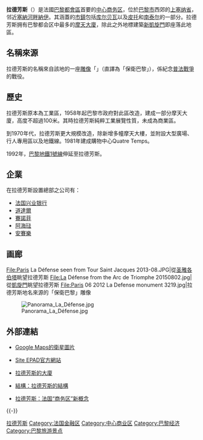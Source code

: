 {{noteTA
|T=zh-tw:拉德芳斯;zh-hk:勒地方士;
|1=zh-tw:拉德芳斯;zh-hk:勒地方士;
|2=zh-tw:中心商業區; zh-cn:中心商务区; zh-hk:商業中心區;
}}
{{Infobox settlement
|official_name                   = 拉德芳斯
|other_name                      = 
|native_name                     = {{lang|fr|La Défense}}
|nickname                        =
|settlement_type                 =
|motto                           = 
|image_skyline                   = File:La Défense seen from the Grande Arche - 2019-06-16.jpg
|imagesize                       = 400px
|image_caption                   = 攝於2019年6月16日，自[[新凱旋門|新凱旋門]]望向拉德芳斯高樓街廓和市景。
|image_flag                      = 
|flag_size                       = 100px
|image_shield                    = 
|shield_size                     = 100px
|image_blank_emblem      = 
|blank_emblem_type       = <!-- defaults to Logo -->
|blank_emblem_size       = 
|blank_emblem_alt        = 
|image_map                       = 
|mapsize                         = 200px
|map_caption                     = 
|pushpin_map                     =
|pushpin_label_position          =
|pushpin_map_caption             =
|pushpin_mapsize                 =
|coordinates_region                = FR
|subdivision_type                = [[世界地理索引|國家]]
|subdivision_name                = {{FRA}}
|subdivision_type1               = [[大區_(法國)|大區]]
|subdivision_name1               = [[法蘭西島|法蘭西島]]
|subdivision_type2               = [[省_(法國)|省]]
|subdivision_name2               = [[上塞納省|上塞納省]]
|government_type                 =
|leader_title                    = 
|leader_name                     = 
|established_title               = 
|established_date                = 
|parts_type                      = 
|parts_style                     = 
|parts                           =  
|p1                              = [[庫爾布瓦|庫爾布瓦]]
|p2                              = [[楠泰爾|楠泰爾]]
|p3                              = [[皮托|皮托]]
|area_magnitude                  = 1 E6
|unit_pref                       = <!--Enter: Imperial, if Imperial (metric) is desired-->
|area_footnotes                  =
|area_total_km2                  = 14
|area_land_km2                   =
|area_water_km2                  =
|area_water_percent              =
|area_urban_km2                  =
|area_metro_km2                  =
|population_as_of                = 2006
|population_footnotes            =
|population_note                 = 
|population_total                = 20.000
|population_density_km2          = 
|population_metro                =
|population_urban                =
|population_blank1_title         = 
|population_blank1               = 
|population_blank2_title         = 
|population_blank2               = 
|timezone                        = [[歐洲中部時間|UTC+01:00]]
|utc_offset                      = 
|timezone_DST                    = 
|utc_offset_DST                  = 
|latd                            = 
|longd                           =
|coordinates_display             = 
|elevation_footnotes             = 
|elevation_min_m                 = 
|elevation_max_m                 = 
|postal_code_type                = 
|postal_code                     = 
|area_code                       = 
|blank_name                      = 
|blank_info                      = 
|blank1_name                     = 
|blank1_info                     = 
|blank2_name                     = 
|blank2_info                     = 
|website                         = {{URL|http://www.ladefense.fr/}}
|footnotes                       =
}}

'''拉德芳斯'''（{{lang-fr|'''La Défense'''}}）是法國[[巴黎|巴黎]][[巴黎都市圈|都會區]]首要的[[中心商务区|中心商务区]]，位於[[巴黎市|巴黎市]]西郊的[[上塞纳省|上塞纳省]]，邻近[[塞納河畔納伊|塞納河畔納伊]]。其涵蓋的[[市镇_(法国)|市鎮]]包括[[库尔贝瓦|库尔贝瓦]]以及[[皮托|皮托]]和[[南泰尔|南泰尔]]的一部分。拉德芳斯拥有巴黎都会区中最多的[[摩天大廈|摩天大廈]]，除此之外地標建築[[新凱旋門|新凱旋門]]即座落此地區。

==名稱來源==
拉德芳斯的名稱來自該地的一座[[雕像|雕像]]「{{lang|fr|La Défense de Paris}}」（直譯為「保衛巴黎」），係紀念[[普法戰爭|普法戰爭]]的{{link-en|巴黎包圍戰 (1870年–1871年)|Siege of Paris (1870–71)|巴黎圍城}}戰役。

==歷史==
拉德芳斯原本為工業區，1958年起巴黎市政府對此區改造，建成一部分摩天大廈，高度不超過100米。其時拉德芳斯純粹工業展覽性質，未成為商業區。

到1970年代，拉德芳斯更大規模改造，除新增多幢摩天大樓，並附設大型廣場、行人專用區以及地鐵線。1981年建成購物中心Quatre Temps。

1992年，[[巴黎地鐵1號線|巴黎地鐵1號線]]伸延至拉德芳斯。

==企業==
在拉德芳斯設置總部之公司有：

*[[法国兴业银行|法国兴业银行]]
*[[道達爾|道達爾]]
*[[賽諾菲|賽諾菲]]
*[[阿海琺|阿海琺]]
*[[安賽樂|安賽樂]]

==画廊==
<gallery>
File:Paris La Défense seen from Tour Saint Jacques 2013-08.JPG|從[[圣雅各伯塔|圣雅各伯塔]]眺望拉德芳斯
File:La Défense from the Arc de Triomphe 20150802.jpg|從[[凱旋門|凱旋門]]眺望拉德芳斯
File:Paris 06 2012 La Defense monument 3219.jpg|拉德芳斯地名來源的「保衛巴黎」雕像
</gallery>
[[File:Panorama_La_Défense.jpg|thumb]]

==外部連結==
{{commonscat|La Défense}}
*[http://maps.google.com/?ie=UTF8&ll=48.89085,2.241468&spn=0.015124,0.039911&t=h&om=1 Google Maps的衛星圖片] {{Wayback|url=http://maps.google.com/?ie=UTF8&ll=48.89085,2.241468&spn=0.015124,0.039911&t=h&om=1 |date=20140930060746 }}
* {{fr icon}} [http://www.ladefense.fr Site EPAD官方網站] {{Wayback|url=http://www.ladefense.fr/ |date=20150804014511 }}
* {{fr icon}} [http://eras.free.fr/html/ld.html 拉德芳斯的大廈] {{Wayback|url=http://eras.free.fr/html/ld.html |date=20210115124850 }}
* {{en icon}} [http://en.structurae.de/geo/geoid/index.cfm?id=90 結構：拉德芳斯的結構] {{Wayback|url=http://en.structurae.de/geo/geoid/index.cfm?id=90 |date=20130619120944 }}
* {{zh icon}} [https://web.archive.org/web/20090502161956/http://www.china-europa.tv/sustainable-cities/videos/China_Europa_TV/video-597/597/ 拉德芳斯：法国“商务区”新概念]
{{-}}
{{巴黎名胜}}

{{Authority control}}

[[Category:拉德芳斯|]]
[[Category:法国金融区|Category:法国金融区]]
[[Category:中心商业区|Category:中心商业区]]
[[Category:巴黎经济|Category:巴黎经济]]
[[Category:巴黎旅游景点|Category:巴黎旅游景点]]